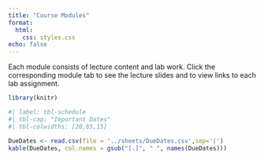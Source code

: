 ```yaml
---
title: "Course Modules"
format: 
  html:
    css: styles.css
echo: false
---
```


Each module consists of lecture content and lab work.  Click the corresponding module tab to see the lecture slides and to view links to each lab assignment.


```r

library(knitr)
```


```r
#| label: tbl-schedule
#| tbl-cap: "Important Dates"
#| tbl-colwidths: [20,65,15]

DueDates <- read.csv(file = '../sheets/DueDates.csv',sep='|')
kable(DueDates, col.names = gsub("[.]", " ", names(DueDates)))

```
